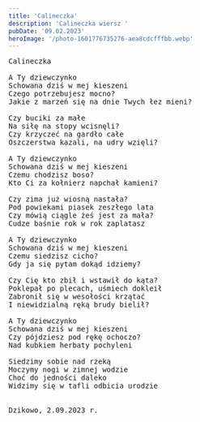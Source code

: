 ```yaml
---
title: 'Calineczka'
description: 'Calineczka wiersz '
pubDate: '09.02.2023'
heroImage: '/photo-1601776735276-aea8cdcfffbb.webp'
---
```

<pre>
Calineczka

A Ty dziewczynko           
Schowana dziś w mej kieszeni
Czego potrzebujesz mocno?
Jakie z marzeń się na dnie Twych łez mieni?

Czy buciki za małe 
Na siłę na stopy wcisnęli?
Czy krzyczeć na gardło całe
Oszczerstwa kazali, na udry wzięli?

A Ty dziewczynko 
Schowana dziś w mej kieszeni
Czemu chodzisz boso?
Kto Ci za kołnierz napchał kamieni?

Czy zima już wiosną nastała?
Pod powiekami piasek zeszłego lata
Czy mówią ciągle żeś jest za mała?
Cudze baśnie rok w rok zaplatasz

A Ty dziewczynko 
Schowana dziś w mej kieszeni
Czemu siedzisz cicho?
Gdy ja się pytam dokąd idziemy?

Czy Cię kto zbił i wstawił do kąta?
Poklepał po plecach, uśmiech dokleił
Zabronił się w wesołości krzątać
I niewidzialną ręką brudy bielił?

A Ty dziewczynko
Schowana dziś w mej kieszeni
Czy pójdziesz pod rękę ochoczo?
Nad kubkiem herbaty pochyleni

Siedzimy sobie nad rzeką
Moczymy nogi w zimnej wodzie
Choć do jedności daleko
Widzimy się w tafli odbicia urodzie


Dzikowo, 2.09.2023 r.

</pre>
